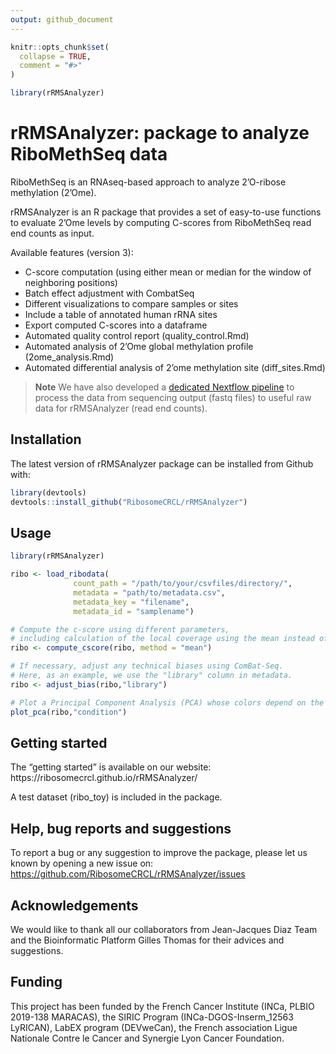 ```yaml
---
output: github_document
---
```


<!-- README.md is generated from README.Rmd. Please edit that file -->

```r
knitr::opts_chunk$set(
  collapse = TRUE,
  comment = "#>"
)
```

```r
library(rRMSAnalyzer)
```

# rRMSAnalyzer: package to analyze RiboMethSeq data

RiboMethSeq is an RNAseq-based approach to analyze 2'O-ribose methylation (2'Ome).

rRMSAnalyzer is an R package that provides a set of easy-to-use functions to evaluate 2'Ome levels by computing C-scores from RiboMethSeq read end counts as input.

Available features (version 3): 

- C-score computation (using either mean or median for the window of neighboring positions)
- Batch effect adjustment with CombatSeq
- Different visualizations to compare samples or sites
- Include a table of annotated human rRNA sites 
- Export computed C-scores into a dataframe
- Automated quality control report (quality_control.Rmd)
- Automated analysis of 2'Ome global methylation profile  (2ome_analysis.Rmd)
- Automated differential analysis of 2'ome methylation site (diff_sites.Rmd)

> **Note** We have also developed a [dedicated Nextflow pipeline](https://github.com/RibosomeCRCL/ribomethseq-nf) to process the data from sequencing output (fastq files) to useful raw data for rRMSAnalyzer (read end counts).

## Installation

The latest version of rRMSAnalyzer package can be installed from Github with:

```r
library(devtools)
devtools::install_github("RibosomeCRCL/rRMSAnalyzer")
```

## Usage

```r
library(rRMSAnalyzer)

ribo <- load_ribodata(
              count_path = "/path/to/your/csvfiles/directory/",
              metadata = "path/to/metadata.csv",
              metadata_key = "filename",
              metadata_id = "samplename")

# Compute the c-score using different parameters,
# including calculation of the local coverage using the mean instead of the median
ribo <- compute_cscore(ribo, method = "mean")

# If necessary, adjust any technical biases using ComBat-Seq.
# Here, as an example, we use the "library" column in metadata.
ribo <- adjust_bias(ribo,"library")

# Plot a Principal Component Analysis (PCA) whose colors depend on the "condition" column in metadata
plot_pca(ribo,"condition")
```

## Getting started

The "getting started" is available on our website: https://ribosomecrcl.github.io/rRMSAnalyzer/

A test dataset (ribo_toy) is included in the package.

## Help, bug reports and suggestions

To report a bug or any suggestion to improve the package, please let us known by opening a new issue on: <https://github.com/RibosomeCRCL/rRMSAnalyzer/issues>

## Acknowledgements

We would like to thank all our collaborators from Jean-Jacques Diaz Team and the Bioinformatic Platform Gilles Thomas for their advices and suggestions.

## Funding

This project has been funded by the French Cancer Institute (INCa, PLBIO 2019-138 MARACAS), the SIRIC Program (INCa-DGOS-Inserm_12563 LyRICAN), LabEX program (DEVweCan), the French association Ligue Nationale Contre le Cancer and Synergie Lyon Cancer Foundation.